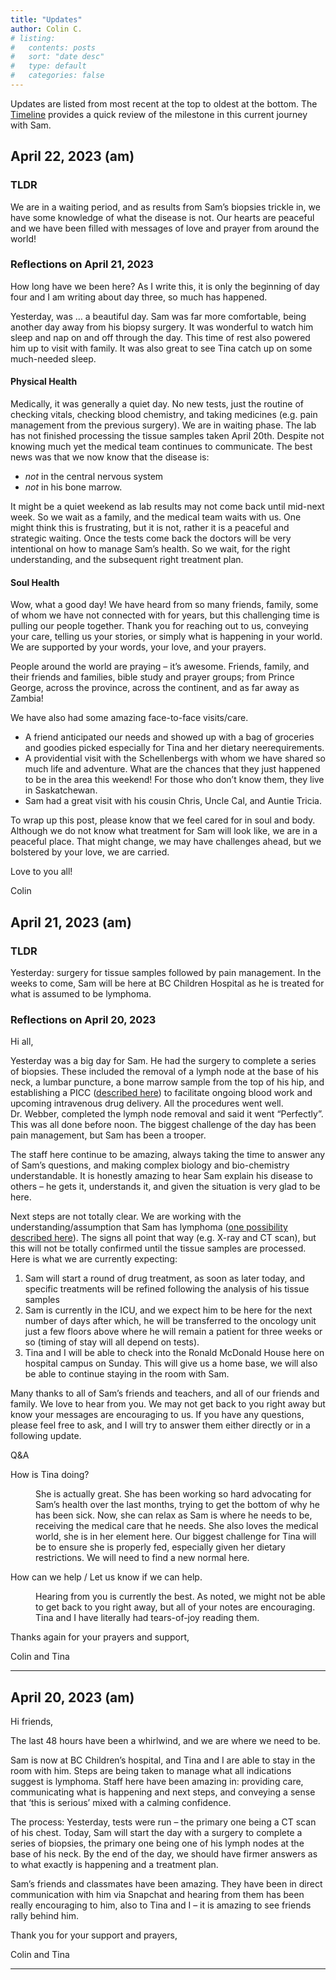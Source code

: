 ```yaml
---
title: "Updates"
author: Colin C.
# listing:
#   contents: posts
#   sort: "date desc"
#   type: default
#   categories: false
---
```


Updates are listed from most recent at the top to oldest at the bottom.  The [Timeline](./timeline.html) provides a quick review of the milestone in this current journey with Sam. 



## April 22, 2023 (am)

### TLDR

We are in a waiting period, and as results from Sam's biopsies trickle in, we have some knowledge of what the disease is not. Our hearts are peaceful and we have been filled with messages of love and prayer from around the world!

### Reflections on April 21, 2023

How long have we been here? As I write this, it is only the beginning of day four and I am writing about day three, so much has happened.

Yesterday, was ... a beautiful day. Sam was far more comfortable, being another day away from his biopsy surgery. It was wonderful to watch him sleep and nap on and off through the day. This time of rest also powered him up to visit with family. It was also great to see Tina catch up on some much-needed sleep.

#### Physical Health

Medically, it was generally a quiet day. No new tests, just the routine of checking vitals, checking blood chemistry, and taking medicines (e.g. pain management from the previous surgery). We are in waiting phase. The lab has not finished processing the tissue samples taken April 20th. Despite not knowing much yet the medical team continues to communicate. The best news was that we now know that the disease is: 

- *not* in the central nervous system 
- *not* in his bone marrow.

It might be a quiet weekend as lab results may not come back until mid-next week. So we wait as a family, and the medical team waits with us. One might think this is frustrating, but it is not, rather it is a peaceful and strategic waiting. Once the tests come back the doctors will be very intentional on how to manage Sam's health. So we wait, for the right understanding, and the subsequent right treatment plan.

#### Soul Health

Wow, what a good day! We have heard from so many friends, family, some of whom we have not connected with for years, but this challenging time is pulling our people together. Thank you for reaching out to us, conveying your care, telling us your stories, or simply what is happening in your world. We are supported by your words, your love, and your prayers.

People around the world are praying -- it's awesome. Friends, family, and their friends and families, bible study and prayer groups; from Prince George, across the province, across the continent, and as far away as Zambia!

We have also had some amazing face-to-face visits/care.

-   A friend anticipated our needs and showed up with a bag of groceries and goodies picked especially for Tina and her dietary neerequirements.
-   A providential visit with the Schellenbergs with whom we have shared so much life and adventure. What are the chances that they just happened to be in the area this weekend! For those who don't know them, they live in Saskatchewan.
-   Sam had a great visit with his cousin Chris, Uncle Cal, and Auntie Tricia.

To wrap up this post, please know that we feel cared for in soul and body. Although we do not know what treatment for Sam will look like, we are in a peaceful place. That might change, we may have challenges ahead, but we bolstered by your love, we are carried.

Love to you all!

Colin




## April 21, 2023 (am)

### TLDR

Yesterday: surgery for tissue samples followed by pain management. In the weeks to come, Sam will be here at BC Children Hospital as he is treated for what is assumed to be lymphoma.


### Reflections on April 20, 2023

Hi all,

Yesterday was a big day for Sam. He had the surgery to complete a series of biopsies. These included the removal of a lymph node at the base of his neck, a lumbar puncture, a bone marrow sample from the top of his hip, and establishing a PICC ([described here](http://www.cw.bc.ca/library/pdf/pamphlets/BCCH1552_PICC.pdf)) to facilitate ongoing blood work and upcoming intravenous drug delivery. All the procedures went well. Dr. Webber, completed the lymph node removal and said it went "Perfectly". This was all done before noon. The biggest challenge of the day has been pain management, but Sam has been a trooper.

The staff here continue to be amazing, always taking the time to answer any of Sam's questions, and making complex biology and bio-chemistry understandable. It is honestly amazing to hear Sam explain his disease to others -- he gets it, understands it, and given the situation is very glad to be here.

Next steps are not totally clear. We are working with the understanding/assumption that Sam has lymphoma ([one possibility described here](http://www.bcchildrens.ca/Oncology-Site/Documents/Non-Hodgkin%20Lymphoma.pdf)). The signs all point that way (e.g. X-ray and CT scan), but this will not be totally confirmed until the tissue samples are processed. Here is what we are currently expecting:

1.  Sam will start a round of drug treatment, as soon as later today, and specific treatments will be refined following the analysis of his tissue samples
2.  Sam is currently in the ICU, and we expect him to be here for the next number of days after which, he will be transferred to the oncology unit just a few floors above where he will remain a patient for three weeks or so (timing of stay will all depend on tests).
3.  Tina and I will be able to check into the Ronald McDonald House here on hospital campus on Sunday. This will give us a home base, we will also be able to continue staying in the room with Sam.

Many thanks to all of Sam's friends and teachers, and all of our friends and family. We love to hear from you. We may not get back to you right away but know your messages are encouraging to us. If you have any questions, please feel free to ask, and I will try to answer them either directly or in a following update.

Q&A

How is Tina doing?

:   She is actually great. She has been working so hard advocating for Sam's health over the last months, trying to get the bottom of why he has been sick. Now, she can relax as Sam is where he needs to be, receiving the medical care that he needs. She also loves the medical world, she is in her element here. Our biggest challenge for Tina will be to ensure she is properly fed, especially given her dietary restrictions. We will need to find a new normal here.

How can we help / Let us know if we can help.

:   Hearing from you is currently the best. As noted, we might not be able to get back to you right away, but all of your notes are encouraging. Tina and I have literally had tears-of-joy reading them.

Thanks again for your prayers and support,

Colin and Tina

***




## April 20, 2023 (am)

Hi friends,

The last 48 hours have been a whirlwind, and we are where we need to be.

Sam is now at BC Children's hospital, and Tina and I are able to stay in the room with him. Steps are being taken to manage what all indications suggest is lymphoma. Staff here have been amazing in: providing care, communicating what is happening and next steps, and conveying a sense that 'this is serious' mixed with a calming confidence.

The process: Yesterday, tests were run -- the primary one being a CT scan of his chest. Today, Sam will start the day with a surgery to complete a series of biopsies, the primary one being one of his lymph nodes at the base of his neck. By the end of the day, we should have firmer answers as to what exactly is happening and a treatment plan.

Sam's friends and classmates have been amazing. They have been in direct communication with him via Snapchat and hearing from them has been really encouraging to him, also to Tina and I -- it is amazing to see friends rally behind him.

Thank you for your support and prayers,

Colin and Tina

------------------------------------------------------------------------


